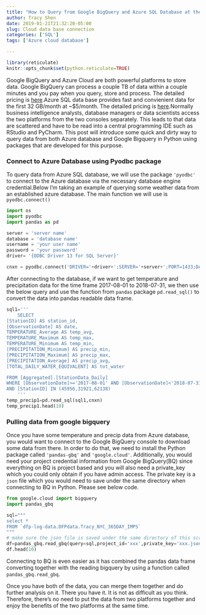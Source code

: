 ```yaml
---
title: "How to Query from Google BigQuery and Azure SQL Database at the same time in Python"
author: Tracy Shen
date: 2019-01-21T21:32:20-05:00
slug: Cloud data base connection
categories: ['SQL']
tags: ['Azure cloud database']

---
```

```r
library(reticulate)
knitr::opts_chunk$set(python.reticulate=TRUE)

```


Google BigQuery and Azure Cloud are both powerful platforms to store data. Google BigQuery can process a couple TB of data within  a couple minutes and you pay when you query, store and process. The detailed pricing is [here](https://cloud.google.com/bigquery/pricing).Azure SQL data base provides fast and convienient data for the first 32 GB/month at ~\$5/month. The detailed pricing is [here](https://azure.microsoft.com/en-us/pricing/details/sql-database/managed/).Normally business intelligence analysts, database managers or data scientists access the two platforms from the two consoles separately. This leads to that data are scattered and have to be read into a central programming IDE such as RStudio and PyCharm. This post will introduce some quick and dirty way to query data from both Azure database and Google Bigquery in Python using packages that are developed for this purpose. 

### Connect to Azure Database using Pyodbc package

To query data from Azure SQL database, we will use the package ```'pyodbc'``` to connect to the Azure database via the necessary database engine credential.Below I'm taking an example of querying some weather data from an established azure database. The main function we will use is ```pyodbc.connect()```


```Python
import os
import pyodbc
import pandas as pd

server = 'server name'
database = 'database name'
username = 'your user name'
password = 'your password'
driver= '{ODBC Driver 13 for SQL Server}'

cnxn = pyodbc.connect('DRIVER='+driver+';SERVER='+server+';PORT=1433;DATABASE='+database+';UID='+username+';PWD='+ password)

```

After connecting to the database, if we want to get temperature and precipitation data for the time frame 2017-08-01 to 2018-07-31, we then use the below query and use the function from ```pandas``` package ```pd.read_sql()``` to convert the data into pandas readable data frame. 

```python

sql1='''
    SELECT
[StationID] AS station_id,
[ObservationDate] AS date,
TEMPERATURE_Average AS temp_avg,
TEMPERATURE_Maximum AS temp_max,
TEMPERATURE_Minimum AS temp_min,
[PRECIPITATION_Minimum] AS precip_min,
[PRECIPITATION_Maximum] AS precip_max,
[PRECIPITATION_Average] AS precip_avg,
[TOTAL_DAILY_WATER_EQUIVALENT] AS tot_water

FROM [Aggregated].[StationData_Daily]
WHERE [ObservationDate]>='2017-08-01' AND [ObservationDate]<'2018-07-31'
AND [StationID] IN (45956,31921,62138)
    '''
temp_precip1=pd.read_sql(sql1,cnxn)
temp_precip1.head(10)
```


### Pulling data from google bigquery

Once you have some temperature and precip data from Azure database, you would want to connect to the Google BigQuery console to download some data from there. In order to do that, we need to install the Python package called ```'pandas-gbq'``` and ```'google.cloud'```. Additionally, you would need your project credential information from Google BigQuery(BQ) since everything on BQ is project based and you will also need a private_key which you could only obtain if you have admin access. The private key is a ```json``` file which you would need to save under the same directory when connecting to BQ in Python. Please see below code.

```Python

from google.cloud import bigquery
import pandas_gbq

sql="""
select *
FROM `dfp-log-data.DFPdata.Tracy_NYC_365DAY_IMPS`
"""
# make sure the json file is saved under the same directory of this script
df=pandas_gbq.read_gbq(query=sql,project_id='xxx',private_key='xxx.json',dialect='standard')
df.head(10)


```

Connecting to BQ is even easier as it has combined the pandas data frame converting together with the reading bigquery by using a function called ```pandas_gbq.read_gbq```. 

Once you have both of the data, you can merge them together and do further analysis on it. There you have it. It is not as difficult as you think. Therefore, there's no need to put the data from two platforms together and enjoy the benefits of the two platforms at the same time. 